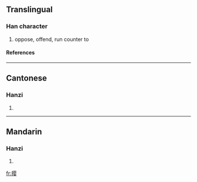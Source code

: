{{see|攖}}

==Translingual==
===Han character===
{{Han char|rn=64|rad=手|as=11|sn=14|four=|canj=手月人女 (QBOV)}}
# oppose, offend, run counter to
====References====
{{Han ref|kx=0453.191|hdz=31947.020|uh=6484|ud=25732}}

----
==Cantonese==
===Hanzi===
{{yue-hanzi|jyut=|y=ying1}}
# {{defn|Cantonese}}

----
==Mandarin==
===Hanzi===
{{cmn-hanzi|tra=攖|pin=[[yīng]] ([[ying1]])|wg=ying<sup>1</sup>}}
# {{defn|Mandarin}}

[[fr:撄]]